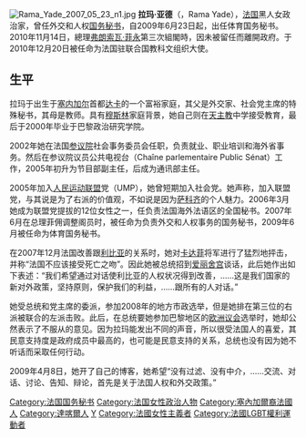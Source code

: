 [[Image:Rama_Yade_2007_05_23_n1.jpg|thumb]]
'''拉玛·亚德'''（{{bd|1976年|12月13日||catIdx=Y}}，Rama Yade），[[法国|法国]]黑人女政治家，曾任外交和人权[[国务秘书|国务秘书]]，自2009年6月23日起，出任体育国务秘书。2010年11月14日，總理[[弗朗索瓦·菲永|弗朗索瓦·菲永]]第三次組閣時，因未被留任而離開政府。于2010年12月20日被任命为法国驻联合国教科文组织大使。

== 生平 ==

拉玛于出生于[[塞内加尔|塞内加尔]]首都[[达卡|达卡]]的一个富裕家庭，其父是外交家、社会党主席的特殊秘书，其母是教师。具有[[穆斯林|穆斯林]]家庭背景，她自己则在[[天主教|天主教]]中学接受教育，最后于2000年毕业于巴黎政治研究学院。

2002年她在法国[[参议院|参议院]]社会事务委员会任职，负责就业、职业培训和海外省事务。然后在参议院议员公共电视台（Chaîne parlementaire Public Sénat）工作，2005年初升为节目部副主任，后成为通讯部主任。

2005年加入[[人民运动联盟|人民运动联盟]]党（UMP），她曾短期加入社会党。她声称，加入联盟党，与其说是为了右派的价值观，不如说是因为[[萨科齐|萨科齐]]的个人魅力。2006年3月她成为联盟党提拔的12位女性之一，任负责法国海外法语区的全国秘书。2007年6月在总理菲佣调整阁员时，被任命为负责外交和人权事务的国务秘书，2009年6月被任命为体育国务秘书。

在2007年12月法国改善跟[[利比亚|利比亚]]的关系时，她对[[卡达菲|卡达菲]]将军进行了猛烈地抨击，并称“法国不应该接受死亡之吻”。因此她被总统招到[[爱丽舍宫|爱丽舍宫]]谈话，此后她作出如下表述：“我们希望通过对话使利比亚的人权状况得到改善，……这是我们国家的新对外政策，坚持原则，保护我们的利益，……跟所有的人对话。”

她受总统和党主席的委派，参加2008年的地方市政选举，但是她排在第三位的右派被联合的左派击败。此后，在总统要她参加巴黎地区的[[欧洲议会|欧洲议会]]选举时，她却公然表示了不服从的意见。因为拉玛能发出不同的声音，所以很受法国人的喜爱，其民意支持度是政府成员中最高的，也可能是民意支持的关系，总统也没有因为她不听话而采取任何行动。

2009年4月8日，她开了自己的博客，她希望“没有过滤、没有中介，……交流、对话、讨论、告知、辩论，首先是关于法国人权和外交政策。”

{{Authority control}}
{{DEFAULTSORT:Yade, Rama}}
[[Category:法国国务秘书|Category:法国国务秘书]]
[[Category:法国女性政治人物|Category:法国女性政治人物]]
[[Category:塞內加爾裔法國人|Category:塞內加爾裔法國人]]
[[Category:達喀爾人|Category:達喀爾人]]
[[Category:巴黎政治大學校友|Y]]
[[Category:法國女性主義者|Category:法國女性主義者]]
[[Category:法國LGBT權利運動者|Category:法國LGBT權利運動者]]